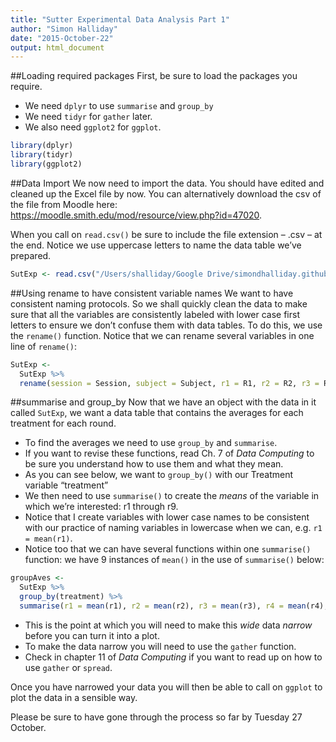 ```yaml
---
title: "Sutter Experimental Data Analysis Part 1"
author: "Simon Halliday"
date: "2015-October-22"
output: html_document
---
```


##Loading required packages
First, be sure to load the packages you require.

- We need `dplyr` to use `summarise` and `group_by`
- We need `tidyr` for `gather` later. 
- We also need `ggplot2` for `ggplot`.

```r
library(dplyr)
library(tidyr)
library(ggplot2)
```


##Data Import
We now need to import the data. You should have edited and cleaned up the Excel file by now. You can alternatively download the csv of the file from Moodle here: [https://moodle.smith.edu/mod/resource/view.php?id=47020](https://moodle.smith.edu/mod/resource/view.php?id=47020).

When you call on `read.csv()` be sure to include the file extension  -- .csv -- at the end. Notice we use uppercase letters to name the data table we've prepared. 
```r
SutExp <- read.csv("/Users/shalliday/Google Drive/simondhalliday.github.io/eco254/fall_2015/activities/sutter/SutExp.csv")
```

##Using rename to have consistent variable names
We want to have consistent naming protocols. So we shall quickly clean the data to make sure that all the variables are consistently labeled with lower case first letters to ensure we don't confuse them with data tables. To do this, we use the `rename()` function. Notice that we can rename several variables in one line of `rename()`: 

```r
SutExp <- 
  SutExp %>% 
  rename(session = Session, subject = Subject, r1 = R1, r2 = R2, r3 = R3, r4 = R4, r5 = R5, r6 = R6, r7 = R7, r8 = R8, r9 = R9, treatment = Treatment)
```



##summarise and group_by
Now that we have an object with the data in it called `SutExp`, we want a data table that contains the averages for each treatment for each round. 

- To find the averages we need to use `group_by` and `summarise`.
- If you want to revise these functions, read Ch. 7 of *Data Computing* to be sure you understand how to use them and what they mean. 
- As you can see below, we want to `group_by()` with our Treatment variable "treatment"
- We then need to use `summarise()` to create the *means* of the variable in which we're interested: r1 through r9.
- Notice that I create variables with lower case names to be consistent with our practice of naming variables in lowercase when we can, e.g. `r1 = mean(r1)`. 
- Notice too that we can have several functions within one `summarise()` function: we have 9 instances of `mean()` in the use of `summarise()` below: 

```r
groupAves <- 
  SutExp %>% 
  group_by(treatment) %>%
  summarise(r1 = mean(r1), r2 = mean(r2), r3 = mean(r3), r4 = mean(r4), r5 = mean(r5), r6 = mean(r6), r7 = mean(r7), r8 = mean(r8), r9 = mean(r9))
```

- This is the point at which you will need to make this *wide* data *narrow* before you can turn it into a plot. 
- To make the data narrow you will need to use the `gather` function. 
- Check in chapter 11 of *Data Computing* if you want to read up on how to use `gather` or `spread`. 

Once you have narrowed your data you will then be able to call on `ggplot` to plot the data in a sensible way. 

Please be sure to have gone through the process so far by Tuesday 27 October. 
